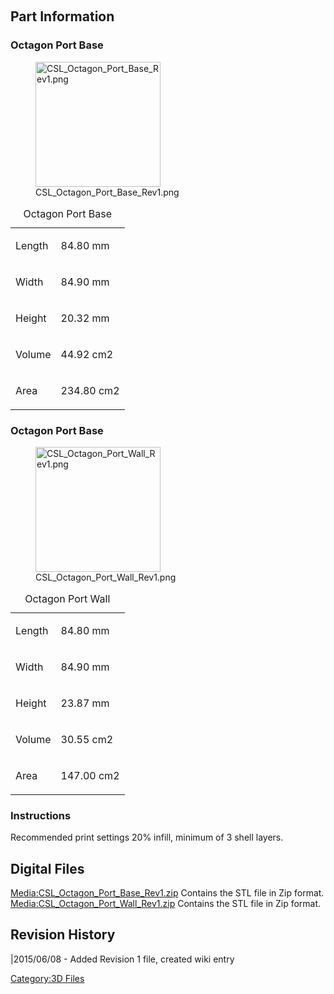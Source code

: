 {{Tutorial|
 bgcolor = #00F|
 fgcolor = #FFF|
 name = Name Part |
 image = [[File:CSL_Logo.jpg|200px]]|
 category = 3D Files Part Archive|
 creators = Steele Smith ([[User:Steele|Steele]])|
 contributors = Andrew Radovich |
 date = May 09, 2015|
 updated  = May 09, 2015|
 note = STL files for 3D printing only.|
 
}} 

<br> 

== Part Information  ==

=== Octagon Port Base ===
[[File:CSL_Octagon_Port_Base_Rev1.png|200px]]

{| class="wikitable"
|+Octagon Port Base
|-
|Length
|84.80 mm
|-
|Width
|84.90 mm
|-
|Height
|20.32 mm
|-
|Volume 
|44.92 cm2
|-
|Area
|234.80 cm2
|}


=== Octagon Port Base ===
[[File:CSL_Octagon_Port_Wall_Rev1.png|200px]]

{| class="wikitable"
|+Octagon Port Wall
|-
|Length
|84.80 mm
|-
|Width
|84.90 mm
|-
|Height
|23.87 mm
|-
|Volume 
|30.55 cm2
|-
|Area
|147.00 cm2
|}



=== Instructions  ===
Recommended print settings 20% infill, minimum of 3 shell layers.

== Digital Files<br>  ==
[[Media:CSL_Octagon_Port_Base_Rev1.zip]] Contains the STL file in Zip format.<br>
[[Media:CSL_Octagon_Port_Wall_Rev1.zip]] Contains the STL file in Zip format.<br>



== Revision History  ==

|2015/06/08 - Added Revision 1 file, created wiki entry

[[Category:3D Files]]
